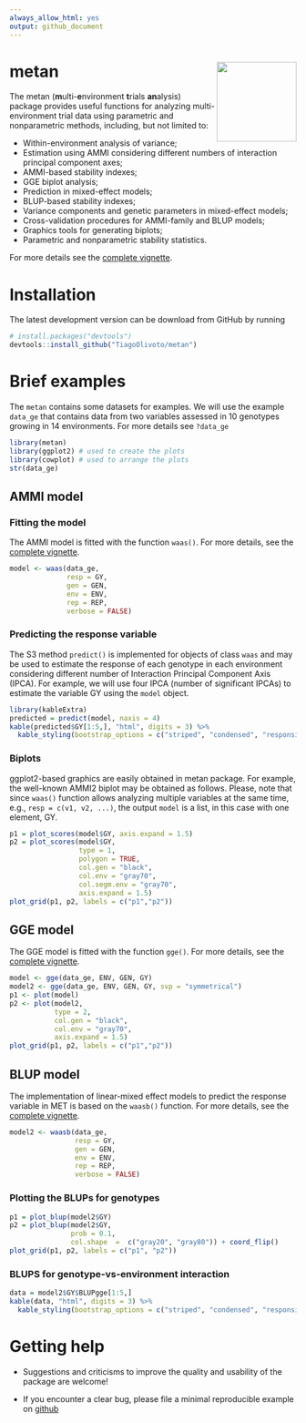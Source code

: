 ```yaml
---
always_allow_html: yes
output: github_document
---
```


<!-- README.md is generated from README.Rmd. Please edit that file -->


# metan <img src="man/figures/logo.png" align="right" height=140/>

The metan (**m**ulti-**e**nvironment **t**rials **an**alysis) package provides useful functions for analyzing multi-environment trial data using parametric and nonparametric methods, including, but not limited to:

* Within-environment analysis of variance;
* Estimation using AMMI considering different numbers of interaction principal component axes;
* AMMI-based stability indexes;
* GGE biplot analysis;
* Prediction in mixed-effect models;
* BLUP-based stability indexes;
* Variance components and genetic parameters in mixed-effect models;
* Cross-validation procedures for AMMI-family and BLUP models;
* Graphics tools for generating biplots;
* Parametric and nonparametric stability statistics.

For more details see the [complete vignette](https://tiagoolivoto.github.io/metan/).

# Installation

The latest development version can be download from GitHub by running
```r
# install.packages("devtools")
devtools::install_github("TiagoOlivoto/metan")
```



# Brief examples

The `metan` contains some datasets for examples. We will use the example `data_ge` that contains data from two variables assessed in 10 genotypes growing in 14 environments. For more details see `?data_ge`

```r
library(metan)
library(ggplot2) # used to create the plots
library(cowplot) # used to arrange the plots
str(data_ge)

```


## AMMI model
### Fitting the model
The AMMI model is fitted with the function `waas()`. For more details, see the [complete vignette](https://tiagoolivoto.github.io/metan/articles/vignettes_ammi.html).

```r
model <- waas(data_ge,
              resp = GY,
              gen = GEN,
              env = ENV,
              rep = REP,
              verbose = FALSE)
```


### Predicting the response variable
The S3 method `predict()` is implemented for objects of class `waas` and may be used to estimate the response of each genotype in each environment considering different number of Interaction Principal Component Axis (IPCA). For example, we will use four IPCA (number of significant IPCAs) to estimate the variable GY using the `model` object.

```r
library(kableExtra)
predicted = predict(model, naxis = 4)
kable(predicted$GY[1:5,], "html", digits = 3) %>%
  kable_styling(bootstrap_options = c("striped", "condensed", "responsive"))
```


### Biplots

ggplot2-based graphics are easily obtained in metan package. For example, the well-known AMMI2 biplot may be obtained as follows. Please, note that since `waas()` function allows analyzing multiple variables at the same time, e.g., `resp = c(v1, v2, ...)`, the output `model` is a list, in this case with one element, GY.

```r
p1 = plot_scores(model$GY, axis.expand = 1.5)
p2 = plot_scores(model$GY,
                 type = 1,
                 polygon = TRUE,
                 col.gen = "black",
                 col.env = "gray70",
                 col.segm.env = "gray70",
                 axis.expand = 1.5)
plot_grid(p1, p2, labels = c("p1","p2"))
```

## GGE model
The GGE model is fitted with the function `gge()`. For more details, see the [complete vignette](https://tiagoolivoto.github.io/metan/articles/vignettes_gge.html).


```r
model <- gge(data_ge, ENV, GEN, GY)
model2 <- gge(data_ge, ENV, GEN, GY, svp = "symmetrical")
p1 <- plot(model)
p2 <- plot(model2,
           type = 2,
           col.gen = "black",
           col.env = "gray70",
           axis.expand = 1.5)
plot_grid(p1, p2, labels = c("p1","p2"))
```


## BLUP model
The implementation of linear-mixed effect models to predict the response variable in MET is based on the `waasb()` function. For more details, see the [complete vignette](https://tiagoolivoto.github.io/metan/articles/vignettes_blup.html).

```r
model2 <- waasb(data_ge,
                resp = GY,
                gen = GEN,
                env = ENV,
                rep = REP,
                verbose = FALSE)
```


### Plotting the BLUPs for genotypes


```r
p1 = plot_blup(model2$GY)
p2 = plot_blup(model2$GY,
               prob = 0.1,
               col.shape  =  c("gray20", "gray80")) + coord_flip()
plot_grid(p1, p2, labels = c("p1", "p2"))
```


### BLUPS for genotype-vs-environment interaction

```r
data = model2$GY$BLUPgge[1:5,]
kable(data, "html", digits = 3) %>%
  kable_styling(bootstrap_options = c("striped", "condensed", "responsive"))
```

# Getting help

* Suggestions and criticisms to improve the quality and usability of the package are welcome!

* If you encounter a clear bug, please file a minimal reproducible example on [github](https://github.com/TiagoOlivoto/metan/issues)

